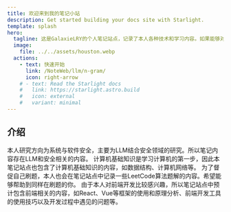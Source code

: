 ```yaml
---
title: 欢迎来到我的笔记小站
description: Get started building your docs site with Starlight.
template: splash
hero:
  tagline: 这是GalaxieLRY的个人笔记站点，记录了本人各种技术和学习内容。如果能够对你有所帮助，欢迎给个Star！
  image:
    file: ../../assets/houston.webp
  actions:
    - text: 快速开始
      link: /NoteWeb/llm/n-gram/
      icon: right-arrow
    # - text: Read the Starlight docs
    #   link: https://starlight.astro.build
    #   icon: external
    #   variant: minimal
---
```



## 介绍

<CardGrid stagger>
	<Card title="研究方向" icon="pencil">
		本人研究方向为系统与软件安全，主要为LLM结合安全领域的研究。所以笔记内容存在LLM和安全相关的内容。
	</Card>
	<Card title="计算机基础" icon="add-document">
		计算机基础知识是学习计算机的第一步，因此本笔记站点也包含了计算机基础知识的内容，如数据结构、计算机网络等。
	</Card>
	<Card title="算法题解" icon="setting">
		为了督促自己刷题，本人也会在笔记站点中记录一些LeetCode算法题解的内容。希望能够帮助到同样在刷题的你。
	</Card>
    <Card title="技术栈" icon="open-book">
		由于本人对前端开发比较感兴趣，所以笔记站点中预计包含前端相关的内容，如React、Vue等框架的使用和原理分析、前端开发工具的使用技巧以及开发过程中遇见的问题等。
	</Card>
</CardGrid>
